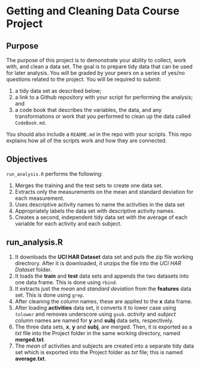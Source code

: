 Getting and Cleaning Data Course Project
========================================================

Purpose 
-----------------

The purpose of this project is to demonstrate your ability to collect, work with, and clean a data set. The goal is to prepare tidy data that can be used for later analysis. You will be graded by your peers on a series of yes/no questions related to the project. You will be required to submit: 

1. a tidy data set as described below;
2. a link to a Github repository with your script for performing the analysis; and 
3. a code book that describes the variables, the data, and any transformations or work that you performed to clean up the data called ``CodeBook.md``. 

You should also include a ``README.md`` in the repo with your scripts. This repo explains how all of the scripts work and how they are connected.  

Objectives
-----------------

`run_analysis.R` performs the following:

1. Merges the training and the test sets to create one data set.
2. Extracts only the measurements on the mean and standard deviation for each measurement. 
3. Uses descriptive activity names to name the activities in the data set
4. Appropriately labels the data set with descriptive activity names. 
5. Creates a second, independent tidy data set with the average of each variable for each activity and each subject. 


run_analysis.R
-----------------

1. It downloads the **UCI HAR Dataset** data set and puts the zip file working directrory. After it is downloaded, it unzips the file into the *UCI HAR Dataset* folder. 
2. It loads the **train** and **test** data sets and appends the two datasets into one data frame. This is done using `rbind`.
3. It extracts just the *mean* and *standard deviation* from the **features** data set. This is done using `grep`.
4. After cleaning the column names, these are applied to the **x** data frame.  
5. After loading **activities** data set, it converts it to lower case using `tolower` and removes underscore using `gsub`. *activity* and *subject* column names are named for **y** and **subj** data sets, respectively.
6. The three data sets, **x**, **y** and **subj**, are merged. Then, it is exported as a *txt* file into the Project folder in the same working directory, named **merged.txt**.
7. The *mean* of activities and subjects are created into a separate tidy data set which is exported into the Project folder as *txt* file; this is named **average.txt**.
